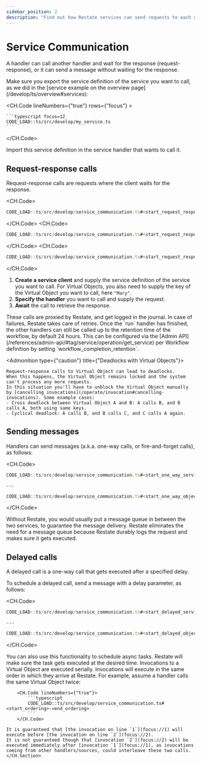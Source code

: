 ```yaml
---
sidebar_position: 2
description: "Find out how Restate services can send requests to each other."
---
```



# Service Communication

A handler can call another handler and wait for the response (request-response), or it can send a message without waiting for the response.

<Admonition type="info" title="Exporting the service definition">
Make sure you export the service definition of the service you want to call, as we did in the [service example on the overview page](/develop/ts/overview#services):

<CH.Code lineNumbers={"true"} rows={"focus"} >

    ```typescript focus=12
    CODE_LOAD::ts/src/develop/my_service.ts
    ```

</CH.Code>

Import this service definition in the service handler that wants to call it.
</Admonition>

## Request-response calls

Request-response calls are requests where the client waits for the response.

<CH.Code>

```ts call_service.ts
CODE_LOAD::ts/src/develop/service_communication.ts#<start_request_response_service>-<end_request_response_service>
```

</CH.Code>
<CH.Code>

```ts call_object.ts
CODE_LOAD::ts/src/develop/service_communication.ts#<start_request_response_object>-<end_request_response_object>
```

</CH.Code>
<CH.Code>

```ts call_workflow.ts
CODE_LOAD::ts/src/develop/service_communication.ts#<start_request_response_workflow>-<end_request_response_workflow>
```

</CH.Code>

1. **Create a service client** and supply the service definition of the service you want to call.
   For Virtual Objects, you also need to supply the key of the Virtual Object you want to call, here `"Mary"`.
2. **Specify the handler** you want to call and supply the request.
3. **Await** the call to retrieve the response.

<Admonition type="tip" title="No need for manual retry logic">
    These calls are proxied by Restate, and get logged in the journal.
    In case of failures, Restate takes care of retries.
</Admonition>

<Admonition type="info" title="Workflow retention time">
    Once the `run` handler has finished, the other handlers can still be called up to the retention time of the workflow, by default 24 hours.
    This can be configured via the [Admin API](/references/admin-api/#tag/service/operation/get_service) per Workflow definition by setting `workflow_completion_retention`.
</Admonition>

<Admonition type={"caution"} title={"Deadlocks with Virtual Objects"}>

    Request-response calls to Virtual Object can lead to deadlocks.
    When this happens, the Virtual Object remains locked and the system can't process any more requests.
    In this situation you'll have to unblock the Virtual Object manually by [cancelling invocations](/operate/invocation#cancelling-invocations). Some example cases:
    - Cross deadlock between Virtual Object A and B: A calls B, and B calls A, both using same keys.
    - Cyclical deadlock: A calls B, and B calls C, and C calls A again.

</Admonition>

## Sending messages

Handlers can send messages (a.k.a. one-way calls, or fire-and-forget calls), as follows:

<CH.Code>

```ts call_service.ts
CODE_LOAD::ts/src/develop/service_communication.ts#<start_one_way_service>-<end_one_way_service>
```

    ---

```ts call_object.ts
CODE_LOAD::ts/src/develop/service_communication.ts#<start_one_way_object>-<end_one_way_object>
```

</CH.Code>

<Admonition type="tip" title="No need for message queues">
    Without Restate, you would usually put a message queue in between the two services, to guarantee the message delivery.
    Restate eliminates the need for a message queue because Restate durably logs the request and makes sure it gets executed.
</Admonition>

## Delayed calls

A delayed call is a one-way call that gets executed after a specified delay.

To schedule a delayed call, send a message with a delay parameter, as follows:

<CH.Code>

```ts call_service.ts
CODE_LOAD::ts/src/develop/service_communication.ts#<start_delayed_service>-<end_delayed_service>
```

    ---

```ts call_object.ts
CODE_LOAD::ts/src/develop/service_communication.ts#<start_delayed_object>-<end_delayed_object>
```

</CH.Code>

<Admonition type="tip" title="Scheduling async tasks">
    You can also use this functionality to schedule async tasks.
    Restate will make sure the task gets executed at the desired time.
</Admonition>

<Admonition type="info" title="Ordering guarantees in Virtual Objects">
    <CH.Section>
    Invocations to a Virtual Object are executed serially.
    Invocations will execute in the same order in which they arrive at Restate.
    For example, assume a handler calls the same Virtual Object twice:

        <CH.Code lineNumbers={"true"}>
            ```typescript
            CODE_LOAD::ts/src/develop/service_communication.ts#<start_ordering>-<end_ordering>
            ```
        </CH.Code>

    It is guaranteed that [the invocation on line `1`](focus://1) will execute before [the invocation on line `2`](focus://2).
    It is not guaranteed though that [invocation `2`](focus://2) will be executed immediately after [invocation `1`](focus://1), as invocations coming from other handlers/sources, could interleave these two calls.
    </CH.Section>

</Admonition>
